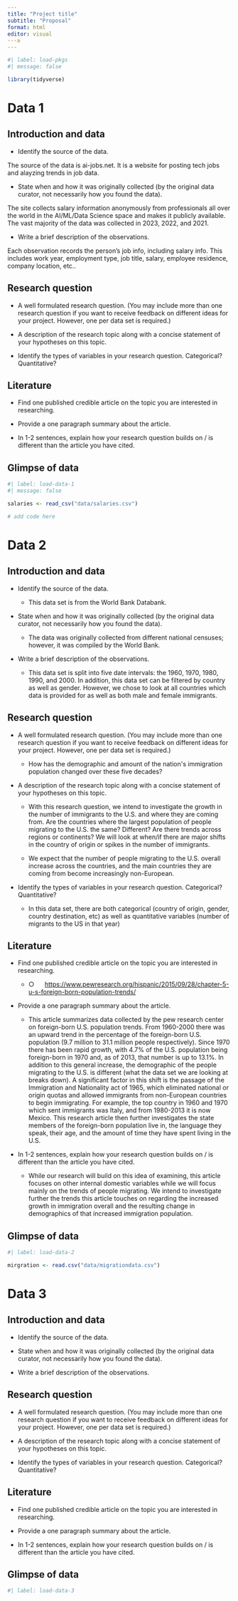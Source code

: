 ```yaml
---
title: "Project title"
subtitle: "Proposal"
format: html
editor: visual
---≥
---
```


```r
#| label: load-pkgs
#| message: false

library(tidyverse)
```

# Data 1

## Introduction and data

-   Identify the source of the data.

The source of the data is ai-jobs.net. It is a website for posting tech jobs and alayzing trends in job data.

-   State when and how it was originally collected (by the original data curator, not necessarily how you found the data).

The site collects salary information anonymously from professionals all over the world in the AI/ML/Data Science space and makes it publicly available. The vast majority of the data was collected in 2023, 2022, and 2021.

-   Write a brief description of the observations.

Each observation records the person's job info, including salary info. This includes work year, employment type, job title, salary, employee residence, company location, etc..

## Research question

-   A well formulated research question. (You may include more than one research question if you want to receive feedback on different ideas for your project. However, one per data set is required.)

-   A description of the research topic along with a concise statement of your hypotheses on this topic.

-   Identify the types of variables in your research question. Categorical? Quantitative?

## Literature

-   Find one published credible article on the topic you are interested in researching.

-   Provide a one paragraph summary about the article.

-   In 1-2 sentences, explain how your research question builds on / is different than the article you have cited.

## Glimpse of data

```r
#| label: load-data-1
#| message: false

salaries <- read_csv("data/salaries.csv")

# add code here
```

# Data 2

## Introduction and data

-   Identify the source of the data.

    -   This data set is from the World Bank Databank. 

-   State when and how it was originally collected (by the original data curator, not necessarily how you found the data).

    -   The data was originally collected from different national censuses; however, it was compiled by the World Bank.

-   Write a brief description of the observations.

    -   This data set is split into five date intervals: the 1960, 1970, 1980, 1990, and 2000. In addition, this data set can be filtered by country as well as gender. However, we chose to look at all countries which data is provided for as well as both male and female immigrants.

## Research question

-   A well formulated research question. (You may include more than one research question if you want to receive feedback on different ideas for your project. However, one per data set is required.)

    -    How has the demographic and amount of the nation\'s immigration population changed over these five decades?

-   A description of the research topic along with a concise statement of your hypotheses on this topic.

    -    With this research question, we intend to investigate the growth in the number of immigrants to the U.S. and where they are coming from. Are the countries where the largest population of people migrating to the U.S. the same? Different? Are there trends across regions or continents? We will look at when/if there are major shifts in the country of origin or spikes in the number of immigrants.

    -   We expect that the number of people migrating to the U.S. overall increase across the countries, and the main countries they are coming from become increasingly non-European.

-   Identify the types of variables in your research question. Categorical? Quantitative?

    -    In this data set, there are both categorical (country of origin, gender, country destination, etc) as well as quantitative variables (number of migrants to the US in that year)

## Literature

-   Find one published credible article on the topic you are interested in researching.

    -   ○      <https://www.pewresearch.org/hispanic/2015/09/28/chapter-5-u-s-foreign-born-population-trends/>

-   Provide a one paragraph summary about the article.

    -   This article summarizes data collected by the pew research center on foreign-born U.S. population trends. From 1960-2000 there was an upward trend in the percentage of the foreign-born U.S. population (9.7 million to 31.1 million people respectively). Since 1970 there has been rapid growth, with 4.7% of the U.S. population being foreign-born in 1970 and, as of 2013, that number is up to 13.1%. In addition to this general increase, the demographic of the people migrating to the U.S. is different (what the data set we are looking at breaks down). A significant factor in this shift is the passage of the Immigration and Nationality act of 1965, which eliminated national or origin quotas and allowed immigrants from non-European countries to begin immigrating. For example, the top country in 1960 and 1970 which sent immigrants was Italy, and from 1980-2013 it is now Mexico. This research article then further investigates the state members of the foreign-born population live in, the language they speak, their age, and the amount of time they have spent living in the U.S.

-   In 1-2 sentences, explain how your research question builds on / is different than the article you have cited.

    -   While our research will build on this idea of examining, this article focuses on other internal domestic variables while we will focus mainly on the trends of people migrating. We intend to investigate further the trends this article touches on regarding the increased growth in immigration overall and the resulting change in demographics of that increased immigration population.

## Glimpse of data

```r
#| label: load-data-2

mirgration <- read.csv("data/migrationdata.csv")
```

# Data 3

## Introduction and data

-   Identify the source of the data.

-   State when and how it was originally collected (by the original data curator, not necessarily how you found the data).

-   Write a brief description of the observations.

## Research question

-   A well formulated research question. (You may include more than one research question if you want to receive feedback on different ideas for your project. However, one per data set is required.)

-   A description of the research topic along with a concise statement of your hypotheses on this topic.

-   Identify the types of variables in your research question. Categorical? Quantitative?

## Literature

-   Find one published credible article on the topic you are interested in researching.

-   Provide a one paragraph summary about the article.

-   In 1-2 sentences, explain how your research question builds on / is different than the article you have cited.

## Glimpse of data

```r
#| label: load-data-3


```
